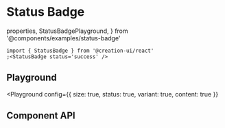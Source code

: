 # Status Badge

  properties,
  StatusBadgePlayground,
} from '@components/examples/status-badge'

```tsx copy
import { StatusBadge } from '@creation-ui/react'
;<StatusBadge status='success' />
```

## Playground

<Playground
  config={{ size: true, status: true, variant: true, content: true }}
>
  <StatusBadgePlayground />
</Playground>

## Component API

<PropsTable
  properties={properties}
  name='StatusBadge'
  description='StatusBadge component props.'
/>
